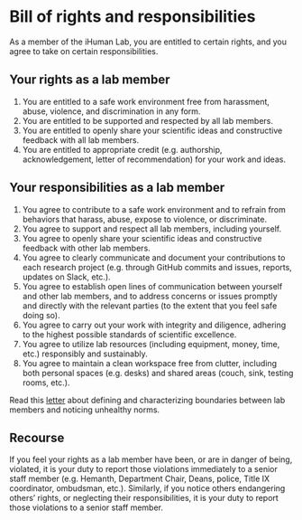 # Bill of rights and responsibilities {.unnumbered}

As a member of the iHuman Lab, you are entitled to certain rights, and you agree to take on certain responsibilities.

## Your rights as a lab member
1. You are entitled to a safe work environment free from harassment,
abuse, violence, and discrimination in any form.
2. You are entitled to be supported and respected by all lab members.
3. You are entitled to openly share your scientific ideas and constructive feedback with all lab members.
4. You are entitled to appropriate credit (e.g. authorship, acknowledgement, letter of recommendation) for your work and ideas.

## Your responsibilities as a lab member
1. You agree to contribute to a safe work environment and to refrain from behaviors that harass, abuse, expose to violence, or discriminate.
2. You agree to support and respect all lab members, including yourself.
3. You agree to openly share your scientific ideas and constructive feedback with other lab members.
4. You agree to clearly communicate and document your contributions to each research project (e.g. through GitHub commits and issues, reports, updates on Slack, etc.).
5. You agree to establish open lines of communication between yourself and other lab members, and to address concerns or issues promptly and directly with the relevant parties (to the extent that you feel safe doing so).
6. You agree to carry out your work with integrity and diligence, adhering to the highest possible standards of scientific excellence.
7. You agree to utilize lab resources (including equipment, money, time, etc.) responsibly and sustainably.
8. You agree to maintain a clean workspace free from clutter, including both personal spaces (e.g. desks) and shared areas (couch, sink, testing rooms, etc.).

:::{.callout-note title=Task}
Read this [letter](https://www.science.org/content/article/what-can-we-learn-dartmouth){target="_blank"} about defining and characterizing boundaries between lab members and noticing unhealthy norms.
:::

## Recourse
If you feel your rights as a lab member have been, or are in danger of being, violated, it is your duty to report those violations immediately to a senior staff member (e.g. Hemanth, Department Chair, Deans, police, Title IX coordinator, ombudsman, etc.). Similarly, if you notice others endangering others’ rights, or neglecting their responsibilities, it is your duty to report those violations to a senior staff member.